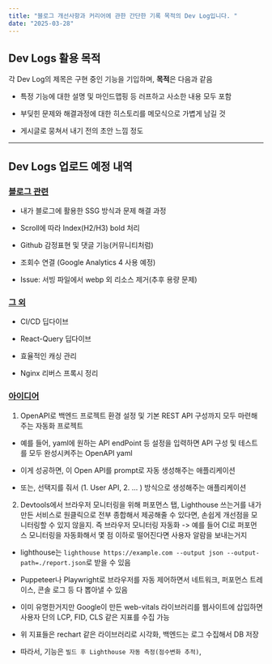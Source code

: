 ```yaml
---
title: "블로그 개선사항과 커리어에 관한 간단한 기록 목적의 Dev Log입니다. "
date: "2025-03-28"
---
```


## Dev Logs 활용 목적

각 Dev Log의 제목은 구현 중인 기능을 기입하며, **목적**은 다음과 같음

- 특정 기능에 대한 설명 및 마인드맵핑 등 러프하고 사소한 내용 모두 포함

- 부딪힌 문제와 해결과정에 대한 히스토리를 메모식으로 가볍게 남길 것

- 게시글로 뭉쳐서 내기 전의 초안 느낌 정도

---

## Dev Logs 업로드 예정 내역

### <u>블로그 관련</u>

- 내가 블로그에 활용한 SSG 방식과 문제 해결 과정

- Scroll에 따라 Index(H2/H3) bold 처리

- Github 감정표현 및 댓글 기능(커뮤니티처럼)

- 조회수 연결 (Google Analytics 4 사용 예정)

- Issue: 서빙 파일에서 webp 외 리소스 제거(추후 용량 문제)

### <u>그 외</u>

- CI/CD 딥다이브

- React-Query 딥다이브

- 효율적인 캐싱 관리

- Nginx 리버스 프록시 정리

### <u>아이디어</u>

1. OpenAPI로 백엔드 프로젝트 환경 설정 및 기본 REST API 구성까지 모두 마련해주는 자동화 프로젝트

- 예를 들어, yaml에 원하는 API endPoint 등 설정을 입력하면 API 구성 및 테스트를 모두 완성시켜주는 OpenAPI yaml

- 이게 성공하면, 이 Open API를 prompt로 자동 생성해주는 애플리케이션

- 또는, 선택지를 줘서 (1. User API, 2. ... ) 방식으로 생성해주는 애플리케이션

2. Devtools에서 브라우저 모니터링을 위해 퍼포먼스 탭, Lighthouse 쓰는거를 내가 만든 서비스로 원클릭으로 전부 종합해서 제공해줄 수 있다면, 손쉽게 개선점을 모니터링할 수 있지 않을지. 즉 브라우저 모니터링 자동화 -> 예를 들어 CI로 퍼포먼스 모니터링을 자동화해서 몇 점 이하로 떨어진다면 사용자 알람을 보내는거지

- lighthouse는 `lighthouse https://example.com --output json --output-path=./report.json`로 받을 수 있음

- Puppeteer나 Playwright로 브라우저를 자동 제어하면서 네트워크, 퍼포먼스 트레이스, 콘솔 로그 등 다 뽑아낼 수 있음

- 이미 유명한거지만 Google이 만든 web-vitals 라이브러리를 웹사이트에 삽입하면 사용자 단의 LCP, FID, CLS 같은 지표를 수집 가능

- 위 지표들은 rechart 같은 라이브러리로 시각화, 백엔드는 로그 수집해서 DB 저장

- 따라서, 기능은 `빌드 후 Lighthouse 자동 측정(점수변화 추적)`,
